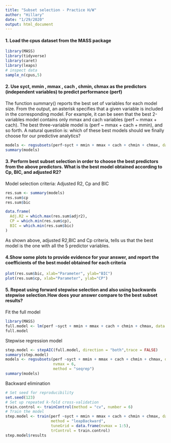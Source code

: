 ```yaml
---
title: "Subset selection - Practice H/W"
author: "Hillary"
date: "1/29/2020"
output: html_document
---
```


#### 1. Load the cpus dataset from the MASS package

```r
library(MASS)
library(tidyverse)
library(caret)
library(leaps)
# inspect data
sample_n(cpus,5)
```

#### 2. Use syct, mmin , mmax , cach , chmin, chmax as the predictors (independent variables) to predict performance (perf)
The function summary() reports the best set of variables for each model size. From the output, an asterisk specifies that a given variable is included in the corresponding model.
For example, it can be seen that the best 2-variables model contains only mmax and cach variables (perf ~ mmax + cach). The best three-variable model is (perf ~ mmax + cach + mmin), and so forth.
A natural question is: which of these best models should we finally choose for our predictive analytics?

```r
models <- regsubsets(perf~syct + mmin + mmax + cach + chmin + chmax, data = cpus, nvmax = 6)
summary(models)
```



#### 3. Perform best subset selection in order to choose the best predictors from the above predictors. What is the best model obtained according to Cp, BIC, and adjusted R2?
Model selection criteria: Adjusted R2, Cp and BIC
```r
res.sum <- summary(models)
res.sum$cp
res.sum$bic

data.frame(
  Adj.R2 = which.max(res.sum$adjr2),
  CP = which.min(res.sum$cp),
  BIC = which.min(res.sum$bic)
)
```
As shown above, adjusted R2,BIC and Cp criteria, tells us that the best model is the one with all the 5 predictor variables.

#### 4.Show some plots to provide evidence for your answer, and report the coefficients of the best model obtained for each criteria
```r
plot(res.sum$bic, xlab="Parameter", ylab="BIC")
plot(res.sum$cp, xlab="Parameter", ylab="CP")
```

#### 5. Repeat using forward stepwise selection and also using backwards stepwise selection.How does your answer compare to the best subset results?

Fit the full model
```r
library(MASS)
full.model <- lm(perf ~syct + mmin + mmax + cach + chmin + chmax, data = cpus)
full.model
```

Stepwise regression model
```r
step.model <- stepAIC(full.model, direction = "both",trace = FALSE)
summary(step.model)  
models <- regsubsets(perf ~syct + mmin + mmax + cach + chmin + chmax, data = cpus,
                     nvmax = 6,
                     method = "seqrep")
summary(models)

```

Backward elimination
```r
# Set seed for reproducibility
set.seed(123)
# Set up repeated k-fold cross-validation
train.control <- trainControl(method = "cv", number = 6)
# Train the model
step.model <- train(perf ~syct + mmin + mmax + cach + chmin + chmax, data = cpus,
                    method = "leapBackward", 
                    tuneGrid = data.frame(nvmax = 1:5),
                    trControl = train.control)
step.model$results
```



```r

```

